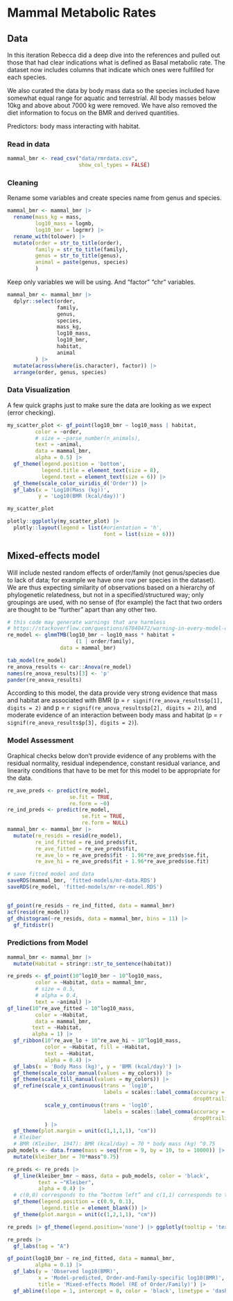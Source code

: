 # Mammal Metabolic Rates

## Data

In this iteration Rebecca did a deep dive into the references and pulled out those that had clear indications what is defined as Basal metabolic rate. The dataset now includes  columns that indicate which ones were fulfilled for each species. 

We also curated the data by body mass data so the species included have somewhat equal range for aquatic and terrestrial. All body masses below 10kg and above about 7000 kg were removed. We have also removed the diet information to focus on the BMR and derived quantities.

Predictors: body mass interacting with habitat.


### Read in data 

```r
mammal_bmr <- read_csv("data/rmrdata.csv",
                       show_col_types = FALSE)
```


### Cleaning

Rename some variables and create species name from genus and species. 

```r
mammal_bmr <- mammal_bmr |>
  rename(mass_kg = mass,
         log10_mass = logmb,
         log10_bmr = logrmr) |>
  rename_with(tolower) |>
  mutate(order = str_to_title(order),
         family = str_to_title(family),
         genus = str_to_title(genus),
         animal = paste(genus, species)
         )
```

Keep only variables we will be using. And "factor" "chr" variables.

```r
mammal_bmr <- mammal_bmr |>
  dplyr::select(order,
                family,
                genus,
                species, 
                mass_kg,
                log10_mass,
                log10_bmr,
                habitat,
                animal
         ) |>
  mutate(across(where(is.character), factor)) |>
  arrange(order, genus, species)
```

### Data Visualization
A few quick graphs just to make sure the data are looking as we expect (error checking).


```r
my_scatter_plot <- gf_point(log10_bmr ~ log10_mass | habitat,
         color = ~order,
         # size = ~parse_number(n_animals),
         text = ~animal,
         data = mammal_bmr,
         alpha = 0.5) |>
  gf_theme(legend.position = 'bottom',
           legend.title = element_text(size = 8),
           legend.text = element_text(size = 6)) |>
  gf_theme(scale_color_viridis_d('Order')) |>
  gf_labs(x = 'Log10(Mass (kg))',
          y = 'Log10(BMR (kcal/day))') 
```

```r
my_scatter_plot
```

```r
plotly::ggplotly(my_scatter_plot) |>
  plotly::layout(legend = list(#orientation = 'h',
                               font = list(size = 6)))
```

## Mixed-effects model 

Will include nested random effects of order/family (not genus/species due to lack of data; for example we have one row per species in the dataset). We are thus expecting similarity of observations based on a hierarchy of phylogenetic relatedness, but not in a specified/structured way; only groupings are used, with no sense of (for example) the fact that two orders are thought to be "further" apart than any other two.

```r
# this code may generate warnings that are harmless
# https://stackoverflow.com/questions/67040472/warning-in-every-model-of-glmmtmb-givecsparse
re_model <- glmmTMB(log10_bmr ~ log10_mass * habitat +
                      (1 | order/family),
                 data = mammal_bmr)

tab_model(re_model) 
re_anova_results <- car::Anova(re_model)
names(re_anova_results)[3] <- 'p'
pander(re_anova_results)
```

According to this model, the data provide very strong evidence that mass and habitat are associated with BMR (p = `r signif(re_anova_results$p[1], digits = 2)` and p = `r signif(re_anova_results$p[2], digits = 2)`), and moderate evidence of an interaction between body mass and habitat (p = `r signif(re_anova_results$p[3], digits = 2)`).

### Model Assessment

Graphical checks below don't provide evidence of any problems with the residual normality, residual independence, constant residual variance, and linearity conditions that have to be met for this model to be appropriate for the data.

```r
re_ave_preds <- predict(re_model, 
                    se.fit = TRUE,
                    re.form = ~0)
re_ind_preds <- predict(re_model,
                        se.fit = TRUE,
                        re.form = NULL)
mammal_bmr <- mammal_bmr |>
  mutate(re_resids = resid(re_model),
         re_ind_fitted = re_ind_preds$fit,
         re_ave_fitted = re_ave_preds$fit,
         re_ave_lo = re_ave_preds$fit - 1.96*re_ave_preds$se.fit,
         re_ave_hi = re_ave_preds$fit + 1.96*re_ave_preds$se.fit)

# save fitted model and data
saveRDS(mammal_bmr, 'fitted-models/mr-data.RDS')
saveRDS(re_model, 'fitted-models/mr-re-model.RDS')


gf_point(re_resids ~ re_ind_fitted, data = mammal_bmr)
acf(resid(re_model))
gf_dhistogram(~re_resids, data = mammal_bmr, bins = 11) |>
  gf_fitdistr()
```

### Predictions from Model

```r
mammal_bmr <- mammal_bmr |>
  mutate(Habitat = stringr::str_to_sentence(habitat))

re_preds <- gf_point(10^log10_bmr ~ 10^log10_mass,
         color = ~Habitat, data = mammal_bmr,
         # size = 0.5, 
         # alpha = 0.4,
         text = ~animal) |>
gf_line(10^re_ave_fitted ~ 10^log10_mass,
         color = ~Habitat,
         data = mammal_bmr,
        text = ~Habitat,
        alpha = 1) |>
  gf_ribbon(10^re_ave_lo + 10^re_ave_hi ~ 10^log10_mass,
            color = ~Habitat, fill = ~Habitat,
            text = ~Habitat,
            alpha = 0.4) |>
  gf_labs(x = 'Body Mass (kg)', y = 'BMR (kcal/day)') |> 
  gf_theme(scale_color_manual(values = my_colors)) |>
  gf_theme(scale_fill_manual(values = my_colors)) |>
  gf_refine(scale_x_continuous(trans = 'log10',
                               labels = scales::label_comma(accuracy = 0.001,
                                                            drop0trailing = TRUE)),
            scale_y_continuous(trans = 'log10',
                               labels = scales::label_comma(accuracy = 0.001,
                                                            drop0trailing = TRUE))
            ) |>
  gf_theme(plot.margin = unit(c(1,1,1,1), "cm"))
  # Kleiber
  # BMR (Kleiber, 1947): BMR (kcal/day) = 70 * body mass (kg) ^0.75
pub_models <- data.frame(mass = seq(from = 9, by = 10, to = 10000)) |>
  mutate(kleiber_bmr = 70*mass^0.75)

re_preds <- re_preds |>
  gf_line(kleiber_bmr ~ mass, data = pub_models, color = 'black', 
          text = ~"Kleiber",
          alpha = 0.4) |> 
  # c(0,0) corresponds to the “bottom left” and c(1,1) corresponds to the “top right” position
  gf_theme(legend.position = c(0.9, 0.1),
           legend.title = element_blank()) |>
  gf_theme(plot.margin = unit(c(1,2,1,1), "cm"))

re_preds |> gf_theme(legend.position='none') |> ggplotly(tooltip = 'text')
```

```r
re_preds |>
  gf_labs(tag = "A")
```


```r
gf_point(log10_bmr ~ re_ind_fitted, data = mammal_bmr,
         alpha = 0.1) |>
  gf_labs(y = 'Observed log10(BMR)',
          x = 'Model-predicted, Order-and-Family-specific log10(BMR)',
          title = 'Mixed-effects Model (RE of Order/Family)') |>
  gf_abline(slope = 1, intercept = 0, color = 'black', linetype = 'dashed')
```

